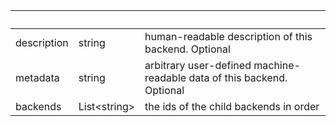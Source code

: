 
| &nbsp;      | &nbsp;             | &nbsp;                                                                 |
| ----------- | ------------------ | ---------------------------------------------------------------------- |
| description | string             | human-readable description of this backend. Optional                   |
| metadata    | string             | arbitrary user-defined machine-readable data of this backend. Optional |
| backends    | List&lt;string&gt; | the ids of the child backends in order                                 |
